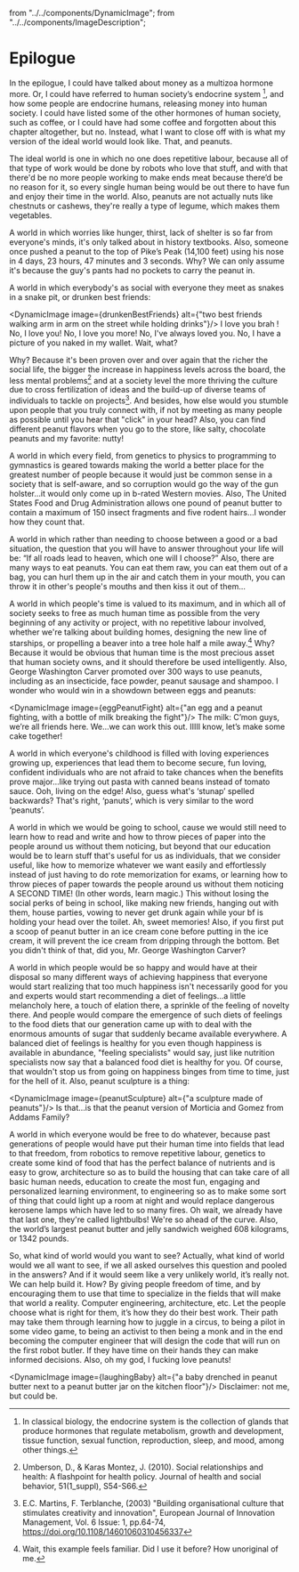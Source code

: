   from "../../components/DynamicImage";
  from "../../components/ImageDescription";

# Epilogue

In the epilogue, I could have talked about money as a multizoa
hormone more. Or, I could have referred to human society’s
endocrine system [^1], and how some people are endocrine humans,
releasing money into human society. I could have listed some of
the other hormones of human society, such as coffee, or I could
have had some coffee and forgotten about this chapter
altogether, but no. Instead, what I want to close off with is what
my version of the ideal world would look like. That, and peanuts.

The ideal world is one in which no one does repetitive labour,
because all of that type of work would be done by robots who love
that stuff, and with that there'd be no more people working to
make ends meat because there’d be no reason for it, so every
single human being would be out there to have fun and enjoy their
time in the world. Also, peanuts are not actually nuts like
chestnuts or cashews, they're really a type of legume, which
makes them vegetables.

A world in which worries like hunger, thirst, lack of shelter is so
far from everyone's minds, it's only talked about in history
textbooks. Also, someone once pushed a peanut to the top of
Pike’s Peak (14,100 feet) using his nose in 4 days, 23 hours, 47
minutes and 3 seconds. Why? We can only assume it's because
the guy's pants had no pockets to carry the peanut in.

A world in which everybody's as social with everyone they meet
as snakes in a snake pit, or drunken best friends:

<DynamicImage image={drunkenBestFriends} alt={"two best friends walking arm in arm on the street while holding drinks"}/>
<ImageDescription>
  I love you brah ! No, I love you! No, I love you more! No, I've
  always loved you. No, I have a picture of you naked in my wallet.
  Wait, what?
</ImageDescription>

Why? Because it's been proven over and over again that the
richer the social life, the bigger the increase in happiness levels
across the board, the less mental problems[^2] and at a society level
the more thriving the culture due to cross fertilization of ideas and
the build-up of diverse teams of individuals to tackle on projects[^3].
And besides, how else would you stumble upon people that you
truly connect with, if not by meeting as many people as possible
until you hear that "click" in your head? Also, you can find different
peanut flavors when you go to the store, like salty, chocolate
peanuts and my favorite: nutty!

A world in which every field, from genetics to physics to
programming to gymnastics is geared towards making the world
a better place for the greatest number of people because it would
just be common sense in a society that is self-aware, and so
corruption would go the way of the gun holster…it would only
come up in b-rated Western movies. Also, The United States
Food and Drug Administration allows one pound of peanut butter
to contain a maximum of 150 insect fragments and five rodent
hairs…I wonder how they count that.

A world in which rather than needing to choose between a good
or a bad situation, the question that you will have to answer
throughout your life will be: “If all roads lead to heaven, which one
will I choose?” Also, there are many ways to eat peanuts. You
can eat them raw, you can eat them out of a bag, you can hurl
them up in the air and catch them in your mouth, you can throw it
in other's people's mouths and then kiss it out of them...

A world in which people's time is valued to its maximum, and in
which all of society seeks to free as much human time as possible
from the very beginning of any activity or project, with no
repetitive labour involved, whether we're talking about building
homes, designing the new line of starships, or propelling a beaver
into a tree hole half a mile away.[^4] Why? Because it would be
obvious that human time is the most precious asset that human
society owns, and it should therefore be used intelligently. Also,
George Washington Carver promoted over 300 ways to use
peanuts, including as an insecticide, face powder, peanut
sausage and shampoo. I wonder who would win in a showdown
between eggs and peanuts:

<DynamicImage image={eggPeanutFight} alt={"an egg and a peanut fighting, with a bottle of milk breaking the fight"}/>
<ImageDescription>The milk: C’mon guys, we’re all friends here. We…we can work
  this out. IIIII know, let’s make some cake together!</ImageDescription>

A world in which everyone's childhood is filled with loving
experiences growing up, experiences that lead them to become
secure, fun loving, confident individuals who are not afraid to take
chances when the benefits prove major...like trying out pasta with
canned beans instead of tomato sauce. Ooh, living on the edge!
Also, guess what's ‘stunap’ spelled backwards? That's right,
‘panuts’, which is very similar to the word ‘peanuts’.

A world in which we would be going to school, cause we would
still need to learn how to read and write and how to throw pieces
of paper into the people around us without them noticing, but
beyond that our education would be to learn stuff that's useful for
us as individuals, that we consider useful, like how to memorize
whatever we want easily and effortlessly instead of just having to
do rote memorization for exams, or learning how to throw pieces
of paper towards the people around us without them noticing A
SECOND TIME! (In other words, learn magic.) This without losing
the social perks of being in school, like making new friends,
hanging out with them, house parties, vowing to never get drunk
again while your bf is holding your head over the toilet. Ah, sweet
memories! Also, if you first put a scoop of peanut butter in an ice
cream cone before putting in the ice cream, it will prevent the ice
cream from dripping through the bottom. Bet you didn't think of
that, did you, Mr. George Washington Carver?

A world in which people would be so happy and would have at
their disposal so many different ways of achieving happiness that
everyone would start realizing that too much happiness isn't
necessarily good for you and experts would start recommending
a diet of feelings...a little melancholy here, a touch of elation
there, a sprinkle of the feeling of novelty there. And people would
compare the emergence of such diets of feelings to the food diets
that our generation came up with to deal with the enormous
amounts of sugar that suddenly became available everywhere. A
balanced diet of feelings is healthy for you even though
happiness is available in abundance, "feeling specialists" would
say, just like nutrition specialists now say that a balanced food
diet is healthy for you. Of course, that wouldn't stop us from going
on happiness binges from time to time, just for the hell of it. Also,
peanut sculpture is a thing:

<DynamicImage image={peanutSculpture} alt={"a sculpture made of peanuts"}/>
<ImageDescription>Is that…is that the peanut version of Morticia and Gomez from
  Addams Family?</ImageDescription>

A world in which everyone would be free to do whatever,
because past generations of people would have put their human
time into fields that lead to that freedom, from robotics to remove
repetitive labour, genetics to create some kind of food that has
the perfect balance of nutrients and is easy to grow, architecture
so as to build the housing that can take care of all basic human
needs, education to create the most fun, engaging and
personalized learning environment, to engineering so as to make
some sort of thing that could light up a room at night and would
replace dangerous kerosene lamps which have led to so many
fires. Oh wait, we already have that last one, they're called
lightbulbs! We're so ahead of the curve. Also, the world’s largest
peanut butter and jelly sandwich weighed 608 kilograms, or 1342
pounds.

So, what kind of world would you want to see? Actually, what
kind of world would we all want to see, if we all asked ourselves
this question and pooled in the answers? And if it would seem
like a very unlikely world, it’s really not. We can help build it. How?
By giving people freedom of time, and by encouraging them to
use that time to specialize in the fields that will make that world a
reality. Computer engineering, architecture, etc. Let the people
choose what is right for them, it’s how they do their best work.
Their path may take them through learning how to juggle in a
circus, to being a pilot in some video game, to being an activist to
then being a monk and in the end becoming the computer
engineer that will design the code that will run on the first robot
butler. If they have time on their hands they can make informed
decisions. Also, oh my god, I fucking love peanuts!

<DynamicImage image={laughingBaby} alt={"a baby drenched in peanut butter next to a peanut butter jar on the kitchen floor"}/>
<ImageDescription>Disclaimer: not me, but could be.</ImageDescription>

[^1]:In classical biology, the endocrine system is the collection of glands
    that produce hormones that regulate metabolism, growth and
    development, tissue function, sexual function, reproduction, sleep,
    and mood, among other things.
[^2]: Umberson, D., & Karas Montez, J. (2010). Social relationships and
health: A flashpoint for health policy. Journal of health and social
behavior, 51(1_suppl), S54-S66.
[^3]:  E.C. Martins, F. Terblanche, (2003) "Building organisational culture
that stimulates creativity and innovation", European Journal of
Innovation Management, Vol. 6 Issue: 1, pp.64-74,
https://doi.org/10.1108/14601060310456337
[^4]: Wait, this example feels familiar. Did I use it before? How unoriginal
of me.
